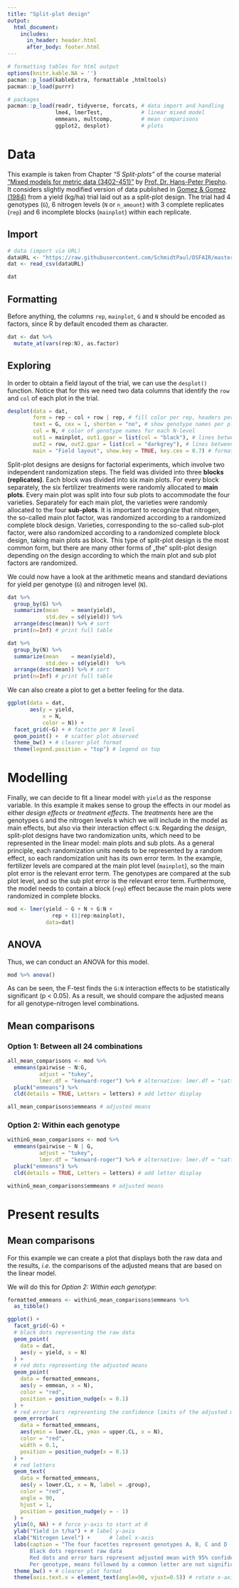 ```yaml
---
title: "Split-plot design"
output: 
  html_document:
    includes:
      in_header: header.html
      after_body: footer.html		
---
```


```r
# formatting tables for html output
options(knitr.kable.NA = '')
pacman::p_load(kableExtra, formattable ,htmltools)
pacman::p_load(purrr)
```

```r
# packages
pacman::p_load(readr, tidyverse, forcats, # data import and handling
               lme4, lmerTest,            # linear mixed model 
               emmeans, multcomp,         # mean comparisons
               ggplot2, desplot)          # plots
```

# Data

This example is taken from Chapter *"5 Split-plots"* of the course material ["Mixed models for metric data (3402-451)"](https://www.uni-hohenheim.de/en/module-catalogue/lehrveranstaltung/mixed-models-for-metric-data-3402-451){target="_blank"} by [Prof. Dr. Hans-Peter Piepho](https://www.uni-hohenheim.de/organisation?tx_base_lsfcontentadmin%5BlsfPerson%5D=6257){target="_blank"}. It considers slightly modified version of data published in [Gomez & Gomez (1984)](https://www.wiley.com/en-us/Statistical+Procedures+for+Agricultural+Research%2C+2nd+Edition-p-9780471870920){target="_blank"} from a yield (kg/ha) trial laid out as a split-plot design. The trial had 4 genotypes (`G`), 6 nitrogen levels (`N` or `n_amount`) with 3 complete replicates (`rep`) and 6 incomplete blocks (`mainplot`) within each replicate.

## Import

```r
# data (import via URL)
dataURL <- "https://raw.githubusercontent.com/SchmidtPaul/DSFAIR/master/data/Gomez%26Gomez1984.csv"
dat <- read_csv(dataURL)

dat
```

## Formatting

Before anything, the columns `rep`, `mainplot`, `G` and `N` should be encoded as factors, since R by default encoded them as character.

```r
dat <- dat %>% 
  mutate_at(vars(rep:N), as.factor)
```

## Exploring

In order to obtain a field layout of the trial, we can use the `desplot()` function. Notice that for this we need two data columns that identify the `row` and `col` of each plot in the trial. 

```r
desplot(data = dat,
        form = rep ~ col + row | rep, # fill color per rep, headers per rep
        text = G, cex = 1, shorten = "no", # show genotype names per plot
        col = N, # color of genotype names for each N-level
        out1 = mainplot, out1.gpar = list(col = "black"), # lines between mainplots
        out2 = row, out2.gpar = list(col = "darkgrey"), # lines between rows
        main = "Field layout", show.key = TRUE, key.cex = 0.7) # formatting
```

Split-plot designs are designs for factorial experiments, which involve two independent randomization steps. The field was divided into three **blocks (replicates)**. Each block was divided into six main plots. For every block separately, the six fertilizer treatments were randomly allocated to **main plots**. Every main plot was split into four sub plots to accommodate the four varieties. Separately for each main plot, the varieties were randomly allocated to the four **sub-plots**. It is important to recognize that nitrogen, the so-called main plot factor, was randomized according to a randomized complete block design. Varieties, corresponding to the so-called sub-plot factor, were also randomized according to a randomized complete block design, taking main plots as block. This type of split-plot design is the most common form, but there are many other forms of „the“ split-plot design depending on the design according to which the main plot and sub plot factors are randomized.

We could now have a look at the arithmetic means and standard deviations for yield per genotype (`G`) and nitrogen level (`N`).

<div class = "row"> <div class = "col-md-6">
```r
dat %>% 
  group_by(G) %>% 
  summarize(mean    = mean(yield),
            std.dev = sd(yield)) %>% 
  arrange(desc(mean)) %>% # sort
  print(n=Inf) # print full table
```
</div> <div class = "col-md-6">
```r
dat %>% 
  group_by(N) %>% 
  summarize(mean    = mean(yield),
            std.dev = sd(yield))  %>% 
  arrange(desc(mean)) %>% # sort
  print(n=Inf) # print full table
```
</div> </div>

We can also create a plot to get a better feeling for the data.

```r
ggplot(data = dat, 
       aes(y = yield, 
           x = N,
           color = N)) +
  facet_grid(~G) + # facette per N level
  geom_point() +  # scatter plot observed
  theme_bw() + # clearer plot format 
  theme(legend.position = "top") # legend on top
```

# Modelling

Finally, we can decide to fit a linear model with `yield` as the response variable. In this example it makes sense to group the effects in our model as either *design effects* or *treatment effects*. The *treatments* here are the genotypes `G` and the nitrogen levels `N` which we will include in the model as main effects, but also via their interaction effect `G:N`. Regarding the *design*, split-plot designs have two randomization units, which need to be represented in the linear model: main plots and sub plots. As a general principle, each randomization units needs to be represented by a random effect, so each randomization unit has its own error term. In the example, fertilizer levels are compared at the main plot level (`mainplot`), so the main plot error is the relevant error term. The genotypes are compared at the sub plot level, and so the sub plot error is the relevant error term. Furthermore, the model needs to contain a block (`rep`) effect because the main plots were randomized in complete blocks.

```r
mod <- lmer(yield ~ G + N + G:N + 
              rep + (1|rep:mainplot), 
            data=dat)
```


## ANOVA

Thus, we can conduct an ANOVA for this model.

```r
mod %>% anova()
```

As can be seen, the F-test finds the `G:N` interaction effects to be statistically significant (p < 0.05). As a result, we should compare the adjusted means for all genotype-nitrogen level combinations.

## Mean comparisons

### Option 1: Between all 24 combinations

```r
all_mean_comparisons <- mod %>%
  emmeans(pairwise ~ N:G,
          adjust = "tukey",
          lmer.df = "kenward-roger") %>% # alternative: lmer.df = "satterthwaite"
  pluck("emmeans") %>%
  cld(details = TRUE, Letters = letters) # add letter display

all_mean_comparisons$emmeans # adjusted means
```

### Option 2: Within each genotype

```r
withinG_mean_comparisons <- mod %>%
  emmeans(pairwise ~ N | G,
          adjust = "tukey",
          lmer.df = "kenward-roger") %>% # alternative: lmer.df = "satterthwaite"
  pluck("emmeans") %>%
  cld(details = TRUE, Letters = letters) # add letter display

withinG_mean_comparisons$emmeans # adjusted means
```

# Present results

## Mean comparisons

For this example we can create a plot that displays both the raw data and the results, *i.e.* the comparisons of the adjusted means that are based on the linear model.

We will do this for *Option 2: Within each genotype*:

```r
formatted_emmeans <- withinG_mean_comparisons$emmeans %>% 
  as_tibble()

ggplot() +
  facet_grid(~G) +
  # black dots representing the raw data
  geom_point(
    data = dat,
    aes(y = yield, x = N)
  ) +
  # red dots representing the adjusted means
  geom_point(
    data = formatted_emmeans,
    aes(y = emmean, x = N),
    color = "red",
    position = position_nudge(x = 0.1)
  ) +
  # red error bars representing the confidence limits of the adjusted means
  geom_errorbar(
    data = formatted_emmeans,
    aes(ymin = lower.CL, ymax = upper.CL, x = N),
    color = "red",
    width = 0.1,
    position = position_nudge(x = 0.1)
  ) +
  # red letters 
  geom_text(
    data = formatted_emmeans,
    aes(y = lower.CL, x = N, label = .group),
    color = "red",
    angle = 90,
    hjust = 1,
    position = position_nudge(y = - 1)
  ) + 
  ylim(0, NA) + # force y-axis to start at 0
  ylab("Yield in t/ha") + # label y-axis
  xlab("Nitrogen Level") +      # label x-axis
  labs(caption = "The four facettes represent genotypes A, B, C and D
       Black dots represent raw data
       Red dots and error bars represent adjusted mean with 95% confidence limits per genotype-nitrogen level combination
       Per genotype, means followed by a common letter are not significantly different according to the Tukey-test and within") +
  theme_bw() + # clearer plot format 
  theme(axis.text.x = element_text(angle=90, vjust=0.5)) # rotate x-axis label
```














